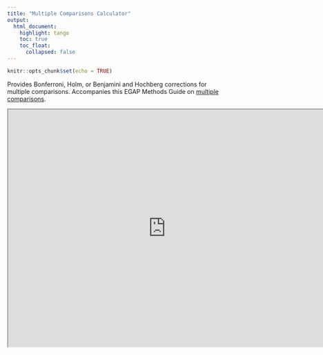 ```yaml
---
title: "Multiple Comparisons Calculator"
output: 
  html_document:
    highlight: tango
    toc: true
    toc_float:
      collapsed: false
---
```

  
```r
knitr::opts_chunk$set(echo = TRUE)
```

Provides Bonferroni, Holm, or Benjamini and Hochberg corrections for multiple comparisons. Accompanies this EGAP Methods Guide on [multiple comparisons](http://egap.org/methods-guides/10-things-you-need-know-about-multiple-comparisons).

<iframe src="https://egap.shinyapps.io/multiple-comparisons-app/" height="550" width="730"></iframe>
  
